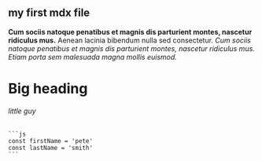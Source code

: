 ## my first mdx file

**Cum sociis natoque penatibus et magnis dis parturient montes, nascetur ridiculus mus.** Aenean lacinia bibendum nulla sed consectetur. _Cum sociis natoque penatibus et magnis dis parturient montes, nascetur ridiculus mus. Etiam porta sem malesuada magna mollis euismod._

# Big heading

###### little guy

<div className="code">

    ```js
    const firstName = 'pete'
    const lastName = 'smith'
    ```

</div>

